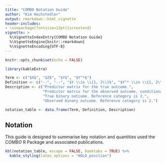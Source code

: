 ```yaml
---
title: "COMBO Notation Guide"
author: "Kim Hochstedler"
output: rmarkdown::html_vignette
header-includes:
- \usepackage[fontsize=13pt]{scrextend}
vignette: >
  %\VignetteIndexEntry{COMBO Notation Guide}
  %\VignetteEngine{knitr::rmarkdown}
  %\VignetteEncoding{UTF-8}
---
```



```r
knitr::opts_chunk$set(echo = FALSE)

library(kableExtra)
```

```r
Term <- c("$X$", "$Z$", "$Y$", "$Y^*$")
Definition <- c("--", "--", "$Y \\in \\{1, 2\\}$", "$Y^* \\in \\{1, 2\\}$")
Description <- c("Predictor matrix for the true outcome.",
                 "Predictor matrix for the observed outcome, conditional on the true outcome.",
                 "True binary outcome. Reference category is 2.",
                 "Observed binary outcome. Reference category is 2.")

notation_table <- data.frame(Term, Definition, Description)
```

## Notation
This guide is designed to summarise key notation and quantities used the *COMBO* R Package and associated publications.

```r
kbl(notation_table, escape = FALSE, booktabs = TRUE) %>%
  kable_styling(latex_options = "HOLD_position")
```

